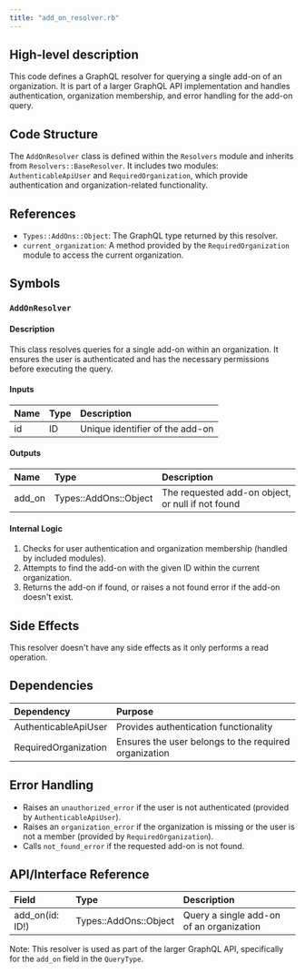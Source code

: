 ```yaml
---
title: "add_on_resolver.rb"
---
```


## High-level description
This code defines a GraphQL resolver for querying a single add-on of an organization. It is part of a larger GraphQL API implementation and handles authentication, organization membership, and error handling for the add-on query.

## Code Structure
The `AddOnResolver` class is defined within the `Resolvers` module and inherits from `Resolvers::BaseResolver`. It includes two modules: `AuthenticableApiUser` and `RequiredOrganization`, which provide authentication and organization-related functionality.

## References
- `Types::AddOns::Object`: The GraphQL type returned by this resolver.
- `current_organization`: A method provided by the `RequiredOrganization` module to access the current organization.

## Symbols

### `AddOnResolver`
#### Description
This class resolves queries for a single add-on within an organization. It ensures the user is authenticated and has the necessary permissions before executing the query.

#### Inputs
| Name | Type | Description |
|:-----|:-----|:------------|
| id | ID | Unique identifier of the add-on |

#### Outputs
| Name | Type | Description |
|:-----|:-----|:------------|
| add_on | Types::AddOns::Object | The requested add-on object, or null if not found |

#### Internal Logic
1. Checks for user authentication and organization membership (handled by included modules).
2. Attempts to find the add-on with the given ID within the current organization.
3. Returns the add-on if found, or raises a not found error if the add-on doesn't exist.

## Side Effects
This resolver doesn't have any side effects as it only performs a read operation.

## Dependencies
| Dependency | Purpose |
|:-----------|:--------|
| AuthenticableApiUser | Provides authentication functionality |
| RequiredOrganization | Ensures the user belongs to the required organization |

## Error Handling
- Raises an `unauthorized_error` if the user is not authenticated (provided by `AuthenticableApiUser`).
- Raises an `organization_error` if the organization is missing or the user is not a member (provided by `RequiredOrganization`).
- Calls `not_found_error` if the requested add-on is not found.

## API/Interface Reference
| Field | Type | Description |
|:------|:-----|:------------|
| add_on(id: ID!) | Types::AddOns::Object | Query a single add-on of an organization |

Note: This resolver is used as part of the larger GraphQL API, specifically for the `add_on` field in the `QueryType`.